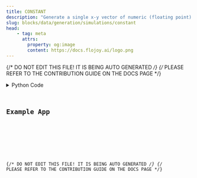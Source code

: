 ```yaml
---
title: CONSTANT
description: "Generate a single x-y vector of numeric (floating point) constants."
slug: blocks/data/generation/simulations/constant
head:
    - tag: meta
      attrs:
        property: og:image
        content: https://docs.flojoy.ai/logo.png
---
```


{/* DO NOT EDIT THIS FILE! IT IS BEING AUTO GENERATED */}
{/* PLEASE REFER TO THE CONTRIBUTION GUIDE ON THE DOCS PAGE */}


<DownloadStudioBanner />
<PythonDocsDisplay docstring={block_data["docstring"]} />
<details>
<summary>Python Code</summary>



<Code code={pythonCode} lang="py" wrap theme="dracula" />

[Find this Flojoy Block on GitHub](https://github.com/flojoy-ai/blocks/blob/main/blocks/DATA/GENERATION/SIMULATIONS/CONSTANT/CONSTANT.py)

</details>

## Example App


<GetHelpWidget />


<AppDisplay app={app} blockName="CONSTANT" client:visible />


<Example />

{/* DO NOT EDIT THIS FILE! IT IS BEING AUTO GENERATED */}
{/* PLEASE REFER TO THE CONTRIBUTION GUIDE ON THE DOCS PAGE */}

